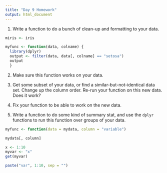 ```yaml
---
title: "Day 9 Homework"
output: html_document
---
```


1. Write a function to do a bunch of clean-up and formatting to your data.

```r

miris <- iris

myfunc <- function(data, colname) {
  library(dplyr)
  output <- filter(data, data[, colname] == "setosa")
  output
  }

```


2. Make sure this function works on your data.

3. Get some subset of your data, or find a similar-but-not-identical data set.  Change up the column order.  Re-run your function on this new data.  Does it work?

4. Fix your function to be able to work on the new data.

5. Write a function to do some kind of summary stat, and use the `dplyr` functions to run this function over groups of your data.

```r

myfunc <- function(data = mydata, column = "variable")

mydata[, column]

x <- 1:10
myvar <- "x"
get(myvar)

paste("var", 1:10, sep = "")



```

